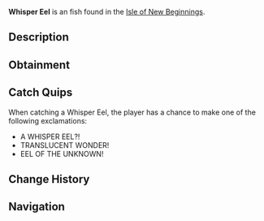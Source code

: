 {{FishInfobox
|image          = Whisper Eel.png
|rarity         = Exotic
|sea            = Second Sea
|location       = [[Isle of New Beginnings]]
|sublocation    = 
|sources        = Fishing Rod
|radar_location = 
|prog_speed     = -90
|xp             = 2365
|weather        = Windy
|time           = 
|season         = Spring
|bait           = Golden Worm
|base_weight    = 1500
|base_value     = 4967
|weight_range   = 900
|base_chance    = 1
|base_resil     = 5
}}
'''Whisper Eel''' is an {{Rarity|Exotic}} fish found in the [[Isle of New Beginnings]].

== Description ==
{{Description|A light blue eel with translucent accents, its whispers echo through the currents.|Bestiary Entry}}

== Obtainment ==
{{Description|It hums where the winds churn the waves.|Bestiary Hint}}
{{Fish Availability|
Isle of New Beginnings
|top_rods      = 
Great Rod of Oscar\31517.34\183894.8;
Astralhook Rod\29040.93\182544.38;
Fang of the Eclipse\26359.99\186765.87;
Azure Of Lagoon\21425.13\154976.69;
Free Spirit Rod\20394.53\141755.9;
Wildflower Rod\15236.45\134148.2;
Frog Rod\14060.74\118664.1;
Magma Rod\5748.49\49974.06;
Blazebringer Rod\14995.14\104510.38;
Challenger's Rod\14280.93\105719.26;
Verdant Shear Rod\13388.5\95664.77;
Seraphic Rod\12962.24\92619.03;
Ethereal Prism Rod\11525.21\82886.21;
No-Life Rod\10076.54\74940.55;
Rod Of The Forgotten Fang\9552.04\68544.95;
Trident Rod\9364.64\66913.09;
Depthseeker Rod\8081.97\61157.89;
Rod Of The Exalted One\8068.78\56696.64;
Rod Of The Depths\7103.5\51645.71;
Avalanche Rod\6712.5\50710.37;
Volcanic Rod\6341.46\47834.77;
Steady Rod\6094.85\44782.54;
Zeus Rod\5724.53\43181.16
|recommended   = Astralhook Rod
}}

== Catch Quips ==
When catching a Whisper Eel, the player has a chance to make one of the following exclamations:
* A WHISPER EEL?!
* TRANSLUCENT WONDER!
* EEL OF THE UNKNOWN!

== Change History ==
{{Change History|{{subst:Current Version}}}}

== Navigation ==
{{Fish Navbox|Isle of New Beginnings}}